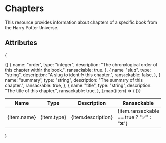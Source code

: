 # Chapters
This resource provides information about chapters of a specific book from the Harry Potter Universe.

## Attributes
{
<table>
  <thead>
    <tr>
      <th>Name</th>
      <th>Type</th>
      <th>Description</th>
      <th>Ransackable</th>
    </tr>
  </thead>
  <tbody>
    {[
      {
        name: "order",
        type: "integer",
        description: "The chronological order of this chapter within the book.",
        ransackable: true,
      },
      {
        name: "slug",
        type: "string",
        description: "A slug to identify this chapter.",
        ransackable: false,
      },
      {
        name: "summary",
        type: "string",
        description: "The summary of this chapter.",
        ransackable: true,
      },
      {
        name: "title",
        type: "string",
        description: "The title of this chapter.",
        ransackable: true,
      },
    ].map((item) => (
      <tr key={item.name}>
        <td>{item.name}</td>
        <td>{item.type}</td>
        <td>{item.description}</td>
        <td>{item.ransackable == true ? "✅" : "❌"}</td>
      </tr>
    ))}
  </tbody>
</table>
}
